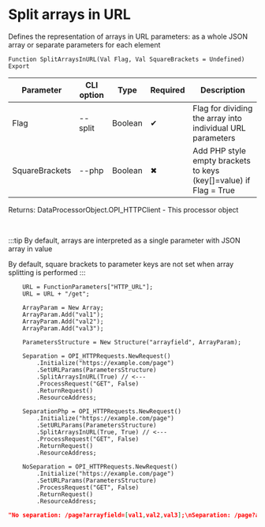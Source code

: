 ﻿---
sidebar_position: 5
description: Split arrays in URL and other functions to work with HTTP-client in the Open Integration Package, a free open-source integration library for 1C:Enterprise 8, OneScript and CLI
keywords: [1C, 1С, 1С:Enterprise, 1С:Enterprise 8.3, API, Integration, Services, Exchange, OneScript, CLI, HTTP-client]
---


# Split arrays in URL
 Defines the representation of arrays in URL parameters: as a whole JSON array or separate parameters for each element



`Function SplitArraysInURL(Val Flag, Val SquareBrackets = Undefined) Export`

  | Parameter | CLI option | Type | Required | Description |
  |-|-|-|-|-|
  | Flag | --split | Boolean | &#x2714; | Flag for dividing the array into individual URL parameters |
  | SquareBrackets | --php | Boolean | &#x2716; | Add PHP style empty brackets to keys (key[]=value) if Flag = True |

  
  Returns:  DataProcessorObject.OPI_HTTPClient - This processor object

<br/>

:::tip
By default, arrays are interpreted as a single parameter with JSON array in value

By default, square brackets to parameter keys are not set when array splitting is performed
:::
<br/>



```bsl title="1C:Enterprise/OneScript code example"
    URL = FunctionParameters["HTTP_URL"];
    URL = URL + "/get";

    ArrayParam = New Array;
    ArrayParam.Add("val1");
    ArrayParam.Add("val2");
    ArrayParam.Add("val3");

    ParametersStructure = New Structure("arrayfield", ArrayParam);

    Separation = OPI_HTTPRequests.NewRequest()
        .Initialize("https://example.com/page")
        .SetURLParams(ParametersStructure)
        .SplitArraysInURL(True) // <---
        .ProcessRequest("GET", False)
        .ReturnRequest()
        .ResourceAddress;

    SeparationPhp = OPI_HTTPRequests.NewRequest()
        .Initialize("https://example.com/page")
        .SetURLParams(ParametersStructure)
        .SplitArraysInURL(True, True) // <---
        .ProcessRequest("GET", False)
        .ReturnRequest()
        .ResourceAddress;

    NoSeparation = OPI_HTTPRequests.NewRequest()
        .Initialize("https://example.com/page")
        .SetURLParams(ParametersStructure)
        .ProcessRequest("GET", False)
        .ReturnRequest()
        .ResourceAddress;
```
 



```json title="Result"
"No separation: /page?arrayfield=[val1,val2,val3];\nSeparation: /page?arrayfield=val1&arrayfield=val2&arrayfield=val3\nSeparation (php): /page?arrayfield[]=val1&arrayfield[]=val2&arrayfield[]=val3"
```
